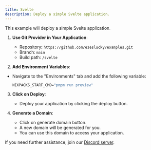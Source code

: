 ```yaml
---
title: Svelte
description: Deploy a simple Svelte application.
---
```



This example will deploy a simple Svelte application.


1. **Use Git Provider in Your Application**:
   - Repository: `https://github.com/ezeslucky/examples.git`
   - Branch: `main`
   - Build path: `/svelte`

2. **Add Environment Variables**:
- Navigate to the "Environments" tab and add the following variable:
   ```cmd
   NIXPACKS_START_CMD="pnpm run preview"
   ```

3. **Click on Deploy**:
   - Deploy your application by clicking the deploy button.

4. **Generate a Domain**:
    - Click on generate domain button.
    - A new domain will be generated for you.
    - You can use this domain to access your application.

If you need further assistance, join our [Discord server](https://discord.com/invite/2tBnJ3jDJc).